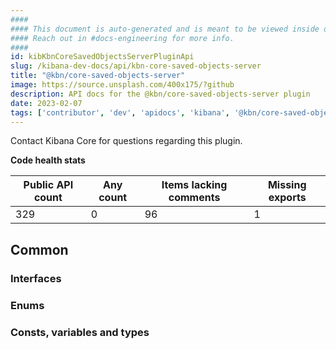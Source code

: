 ```yaml
---
####
#### This document is auto-generated and is meant to be viewed inside our experimental, new docs system.
#### Reach out in #docs-engineering for more info.
####
id: kibKbnCoreSavedObjectsServerPluginApi
slug: /kibana-dev-docs/api/kbn-core-saved-objects-server
title: "@kbn/core-saved-objects-server"
image: https://source.unsplash.com/400x175/?github
description: API docs for the @kbn/core-saved-objects-server plugin
date: 2023-02-07
tags: ['contributor', 'dev', 'apidocs', 'kibana', '@kbn/core-saved-objects-server']
---
```




Contact Kibana Core for questions regarding this plugin.

**Code health stats**

| Public API count  | Any count | Items lacking comments | Missing exports |
|-------------------|-----------|------------------------|-----------------|
| 329 | 0 | 96 | 1 |

## Common

### Interfaces
<DocDefinitionList data={kbnCoreSavedObjectsServerObj.common.interfaces}/>

### Enums
<DocDefinitionList data={kbnCoreSavedObjectsServerObj.common.enums}/>

### Consts, variables and types
<DocDefinitionList data={kbnCoreSavedObjectsServerObj.common.misc}/>

